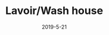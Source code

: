 ---
posttype: "photogrammetry"
title: "Lavoir/Wash house"
path: "/lavoir-wash-house-st-vincent-de-mercuze-france"
date: "2019-5-21"
cover: "./Lavoir.jpg"
tldr: "This wash house is located in the village of Saint-Vincent-de-Mercuze near Lyon in the south-east of France. Though it is not used anymore for washing clothes nowadays, it is still well maintained and the water is pouring."
photocount: "513"
camera: "Sony Nex-5N"
polycount: "750 000"
texture: "8192 x 8192"
processingsoftware: "Agisoft Photoscan"
sketchfablink: "https://sketchfab.com/3d-models/lavoirwash-house-st-vincent-de-mercuze-france-d6a634d07cbe47c6a4dffc20a34edbb8"
---